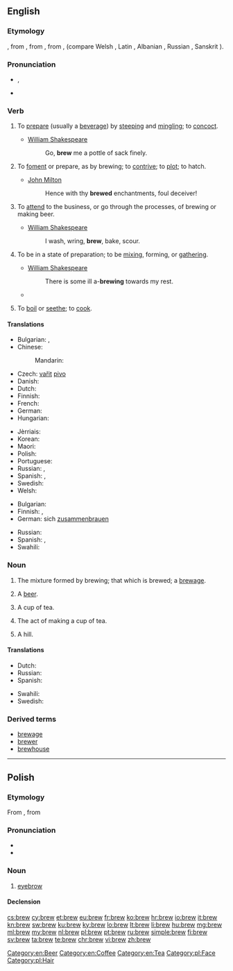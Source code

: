 ==English==

===Etymology===
{{etyl|enm|en}} {{term|brewen|lang=enm}}, from {{etyl|ang|en}} {{term/t|ang|brēowan}}, from {{etyl|gem-pro|en}} {{term/t|gem-pro|*brewwaną}}, from {{etyl|ine-pro|en}} {{term/t|ine-pro|*bʰreuh₁-}}, {{term/t|ine-pro|*bʰreh₁u-}} (compare Welsh {{term|berw||boiling|lang=cy}}, Latin {{term/t|la|fervēre}}, Albanian {{term|mbruaj||to knead|lang=sq}}, Russian {{term|бруя||current|tr=brujá|lang=ru}}, Sanskrit {{term|भुर्वन्||motion of water|tr=bhurván|lang=sa}}).

===Pronunciation===
* {{enPR|bro͞o}}, {{IPA|/bruː/}}
* {{rhymes|uː}}

===Verb===
{{en-verb}}

# {{context|transitive|lang=en}} To [[prepare]] (usually a [[beverage]]) by [[steep]]ing and [[mingle|mingling]]; to [[concoct]].
#* [[w:William Shakespeare|William Shakespeare]]
#*: Go, '''brew''' me a pottle of sack finely.
# {{context|transitive|lang=en}} To [[foment]] or prepare, as by brewing; to [[contrive]]; to [[plot]]; to hatch.
#* [[w:John Milton|John Milton]]
#*: Hence with thy '''brewed''' enchantments, foul deceiver!
# {{context|intransitive|lang=en}} To [[attend]] to the business, or go through the processes, of brewing or making beer.
#* [[w:William Shakespeare|William Shakespeare]]
#*: I wash, wring, '''brew''', bake, scour.
# {{context|intransitive|lang=en}} To be in a state of preparation; to be [[mix]]ing, forming, or [[gather]]ing.
#* [[w:William Shakespeare|William Shakespeare]]
#*: There is some ill a-'''brewing''' towards my rest.
#* {{quote-news
|year=2011
|date=January 11
|author=Jonathan Stevenson
|title=West Ham 2 - 1 Birmingham
|work=BBC
|url=http://news.bbc.co.uk/sport2/hi/football/league_cup/9354485.stm
|page=
|passage=Grant may have considered that only a performance of the very highest quality could keep him in a job - and the way his players started the game gave the 55-year-old shelter from the storm that was '''brewing'''.}}
# {{context|transitive|obsolete|lang=en}} To [[boil]] or [[seethe]]; to [[cook]].

====Translations====
{{trans-top|to prepare liquor}}
* Bulgarian: {{t+|bg|смесвам}}, {{t+|bg|забърквам}}
* Chinese:
*: Mandarin: {{t+|cmn|酿造|tr=niángzào|sc=Hani}}
* Czech: [[vařit]] [[pivo]] {{qualifier|about beer}}
* Danish: {{t|da|brygge}}
* Dutch: {{t+|nl|brouwen}}
* Finnish: {{t|fi|panna olutta}}
* French: {{t+|fr|brasser}}
* German: {{t+|de|brauen}}
* Hungarian: {{t+|hu|főz}}
{{trans-mid}}
* Jèrriais: {{t|roa-jer|brachi}}
* Korean: {{t|ko|양조하다|tr=yangjohada|sc=Kore}}
* Maori: {{t|mi|kōpiro}}
* Polish: {{t+|pl|warzyć}}
* Portuguese: {{t+|pt|fermentar}}
* Russian: {{t+|ru|вари́ть|impf|sc=Cyrl}} {{qualifier|beer}}, {{t+|ru|зава́ривать|impf|sc=Cyrl}} {{qualifier|tea}}
* Spanish: {{t+|es|fermentar}}, {{t|es|destilar}}
* Swedish: {{t+|sv|brygga}}
* Welsh: {{t+|cy|bragu}}
{{trans-bottom}}

{{trans-top|to be in a state of preparation; to be mixing, forming, or gathering}}
* Bulgarian: {{t+|bg|приготвям}}
* Finnish: {{t|fi|valmistella}}, {{t|fi|olla tekeillä}}
* German: sich [[zusammenbrauen]]
{{trans-mid}}
* Russian: {{t+|ru|назрева́ть|impf|sc=Cyrl}} {{qualifier|figurative}}
* Spanish: {{t+|es|hirviendo}}, {{t+|es|fermentando}}
* Swahili: {{t+|sw|chebuka}}
{{trans-bottom}}

===Noun===
{{en-noun}}

# The mixture formed by brewing; that which is brewed; a [[brewage]].
# {{context|slang|lang=en}} A [[beer]].
# {{context|British|NZ|lang=en}} A cup of tea.
# {{context|British|NZ|lang=en}} The act of making a cup of tea.
# {{context|British|informal|lang=en}} A hill.

====Translations====
{{trans-top|something brewed}}
* Dutch: {{t+|nl|brouwsel|n}}
* Russian: {{t+|ru|ва́рево|n|sc=Cyrl}}
* Spanish: {{t|es|destilado|m}}
{{trans-mid}}
* Swahili: {{t+|sw|chebuka}}
* Swedish: {{t|sv|brygd|c}}
{{trans-bottom}}

===Derived terms===
* [[brewage]]
* [[brewer]]
* [[brewhouse]]

[[Category:en:Beer]]
[[Category:en:Coffee]]
[[Category:en:Tea]]

----

==Polish==

===Etymology===
From {{etyl|sla-pro|pl}} {{term/t|sla-pro|*bry}}, from {{etyl|ine-pro|pl}} {{term/t|ine-pro|*h₃bʰruHs}}

===Pronunciation===
* {{IPA|[brɛf]|lang=pl}}
* {{audio|Pl-brew.ogg|audio|lang=pl}}

===Noun===
{{pl-noun|f}}

# [[eyebrow]]

====Declension====
{{pl-decl-noun
|brew|brwi
|brwi|brwi
|brwi|brwiom
|brew|brwi
|brwią|brwiami
|brwi|brwiach
|brwi|brwi
}}

[[Category:pl:Face]]
[[Category:pl:Hair]]

[[cs:brew]]
[[cy:brew]]
[[et:brew]]
[[eu:brew]]
[[fr:brew]]
[[ko:brew]]
[[hr:brew]]
[[io:brew]]
[[it:brew]]
[[kn:brew]]
[[sw:brew]]
[[ku:brew]]
[[ky:brew]]
[[lo:brew]]
[[lt:brew]]
[[li:brew]]
[[hu:brew]]
[[mg:brew]]
[[ml:brew]]
[[my:brew]]
[[nl:brew]]
[[pl:brew]]
[[pt:brew]]
[[ru:brew]]
[[simple:brew]]
[[fi:brew]]
[[sv:brew]]
[[ta:brew]]
[[te:brew]]
[[chr:brew]]
[[vi:brew]]
[[zh:brew]]